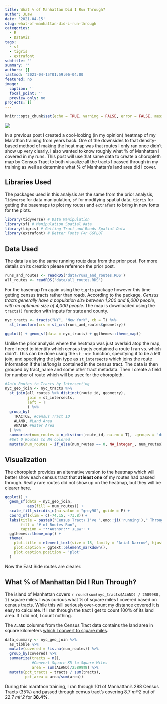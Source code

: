 ```yaml
---
title: What % of Manhattan Did I Run Through?
author: JLaw
date: '2021-04-15'
slug: what-of-manhattan-did-i-run-through
categories:
  - R
  - DataViz
tags:
  - sf
  - tigris
  - extrafont
subtitle: ''
summary: ''
authors: []
lastmod: '2021-04-15T01:59:06-04:00'
featured: no
image:
  caption: ''
  focal_point: ''
  preview_only: no
projects: []
---
```


```r
knitr::opts_chunk$set(echo = TRUE, warning = FALSE, error = FALSE, message = FALSE)
```

![](choropleth.PNG)

In a previous post I created a cool-looking (in my opinion) heatmap of my Marathon training from years back.  One of the downsides to that density-based method of making the heat map was that routes I only ran once didn't show up very clearly.  I also wanted to know roughly what % of Manhattan I covered in my runs.  This post will use that same data to create a choropleth map by Census Tract to both visualize all the tracts I passed through in my training as well as determine what % of Manhattan's land area did I cover.

## Libraries Used

The packages used in this analysis are the same from the prior analysis, `Tidyverse` for data manipulation, `sf` for modifying spatial data, `tigris` for getting the basemaps to plot my routes and `extrafont` to bring in new fonts for the plots.

```r
library(tidyverse) # Data Manipulation
library(sf) # Manipulation Spatial Data
library(tigris) # Getting Tract and Roads Spatial Data
library(extrafont) # Better Fonts For GGPLOT

```

## Data Used

The data is also the same running route data from the prior post.  For more details on its creation please reference the prior post.

```r
runs_and_routes <- readRDS('data/runs_and_routes.RDS')
all_routes <- readRDS('data/all_routes.RDS')
```

For the basemap I'm again using the `tigris` package however this time getting census tracts rather than roads.  According to the package, *Census tracts generally have a population size between 1,200 and 8,000 people, with an optimum size of 4,000 people*.  The map is downloaded using the `tracts()` function with inputs for state and county.

```r
nyc_tracts <- tracts("NY", "New York", cb = T) %>% 
  st_transform(crs = st_crs(runs_and_routes$geometry))
```

```r
ggplot() + geom_sf(data = nyc_tracts) + ggthemes::theme_map()
```

Unlike the prior analysis where the heatmap was just overlaid atop the map, here I need to identify which census tracts contained a route I ran vs. which didn't. This can be done using the `st_join` function, specifying it to be a left join, and specifying the join type as `st_intersects` which joins the route information if the lat/long is contained in the census tract.  The data is then grouped by tract_name and some other tract metadata.  Then I create a field for number of route which will be used for the choropleth.

```r
#Join Routes to Tracts by Intersecting
nyc_geo_join <- nyc_tracts %>% 
  st_join(all_routes %>% distinct(route_id, geometry),
          join = st_intersects,
          left = T
          ) %>% 
  group_by(
    TRACTCE, #Census Tract ID
    ALAND, #Land Area
    AWATER #Water Area
  ) %>% 
  summarize(num_routes = n_distinct(route_id, na.rm = T), .groups = 'drop') %>% 
  #Set 0 Routes to NA colored
  mutate(num_routes = if_else(num_routes == 0, NA_integer_, num_routes))

```

## Visualization

The choropleth provides an alternative version to the heatmap which will better show each census tract that **at least one** of my routes had passed through.  Really rare routes did not show up on the heatmap, but they will be clearer here.

```r
ggplot() + 
  geom_sf(data = nyc_geo_join, 
          aes(fill = num_routes)) + 
  scale_fill_viridis_c(na.value = "grey90", guide = F) + 
  coord_sf(xlim = c(-74.15, -73.8)) + 
  labs(title = paste0("Census Tracts I've ",emo::ji('running')," Through"),
       fill = "# of Routes Run",
       caption = "**Author:** JLaw") + 
  ggthemes::theme_map() + 
  theme(
    plot.title = element_text(size = 18, family = 'Arial Narrow', hjust = .5),
    plot.caption = ggtext::element_markdown(),
    plot.caption.position = 'plot'
  )

```

Now the East Side routes are clearer.

## What % of Manhattan Did I Run Through?

The island of Manhattan covers `r round(sum(nyc_tracts$ALAND) / 2589988, 1)` square miles.  I was curious what % of square miles I covered based on census tracts.  While this will seriously over-count my distance covered it is easy to calculate.  If I ran through the tract I get to count 100% of its land area.  If I did not, I count nothing.  

The `ALAND` columns from the Census Tract data contains the land area in square kilometers [which I convert to square miles](https://www.census.gov/quickfacts/fact/note/US/LND110210). 

```r
data_summary <- nyc_geo_join %>%
  as_tibble %>% 
  mutate(covered = !is.na(num_routes)) %>% 
  group_by(covered) %>% 
  summarize(tracts = n(),
            #Convert Square KM to Square Miles
            area = sum(ALAND)/2589988) %>%
  mutate(pct_tracts = tracts / sum(tracts),
         pct_area = area/sum(area))

```

During this marathon training, I ran through 101 of Manhattan's 288 Census Tracts (35%) and passed through census tract's covering 8.7 *mi^2* out of 22.7 *mi^2* for **38.4%**.

